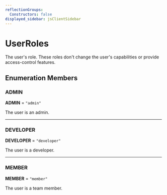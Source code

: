 ```yaml
---
reflectionGroups:
  Constructors: false
displayed_sidebar: jsClientSidebar
---
```



# UserRoles

The user's role. These roles don't change the user's capabilities or provide access-control features.

## Enumeration Members

### ADMIN

 **ADMIN** = `"admin"`

The user is an admin.

___

### DEVELOPER

 **DEVELOPER** = `"developer"`

The user is a developer.

___

### MEMBER

 **MEMBER** = `"member"`

The user is a team member.

